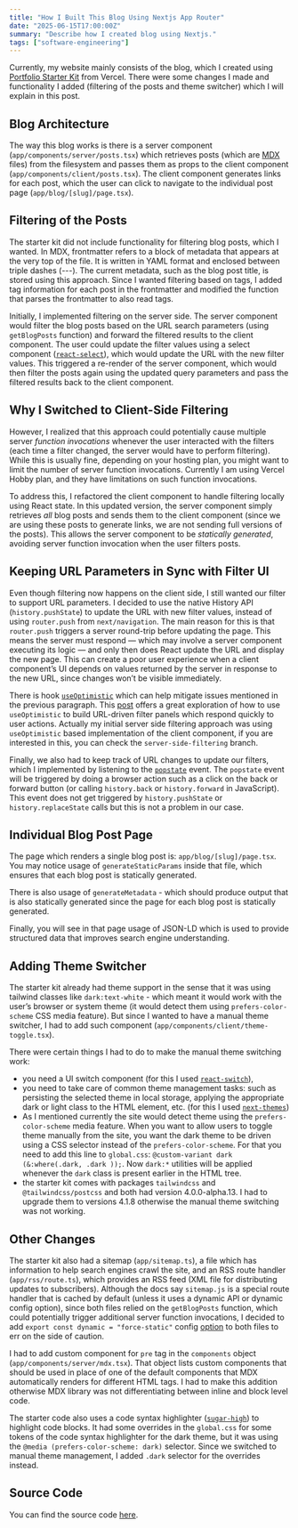 ```yaml
---
title: "How I Built This Blog Using Nextjs App Router"
date: "2025-06-15T17:00:00Z"
summary: "Describe how I created blog using Nextjs."
tags: ["software-engineering"]
---
```


Currently, my website mainly consists of the blog, which I created using [Portfolio Starter Kit](https://vercel.com/templates/next.js/portfolio-starter-kit) from Vercel.
There were some changes I made and functionality I added (filtering of the posts and theme switcher) which I will explain in this post.

## Blog Architecture

The way this blog works is there is a server component (`app/components/server/posts.tsx`) which retrieves posts (which are [MDX](https://nextjs.org/docs/app/guides/mdx) files) from
the filesystem and passes them as props to the client component (`app/components/client/posts.tsx`). The client
component generates links for each post, which the user can click to navigate to the individual post page
(`app/blog/[slug]/page.tsx`).

## Filtering of the Posts

The starter kit did not include functionality for filtering blog posts, which I wanted.
In MDX, frontmatter refers to a block of metadata that appears at the very top of the file.
It is written in YAML format and enclosed between triple dashes (---).
The current metadata, such as the blog post title, is stored using this approach.
Since I wanted filtering based on tags, I added tag information for each post in the frontmatter and modified the function that parses the frontmatter to also read tags.

Initially, I implemented filtering on the server side. The server
component would filter the blog posts based on the URL search parameters (using `getBlogPosts` function)
and forward the filtered results to the client component. The user could
update the filter values using a select component ([`react-select`](https://react-select.com/)), which would
update the URL with the new filter values. This triggered a re-render of
the server component, which would then filter the posts again using the
updated query parameters and pass the filtered results back to the client component.

## Why I Switched to Client-Side Filtering

However, I realized that this approach could potentially cause multiple server
_function invocations_ whenever the user interacted with the filters (each
time a filter changed, the server would have to perform filtering).
While this is usually fine, depending on your hosting plan, you might
want to limit the number of server function invocations.
Currently I am using Vercel Hobby plan, and they have limitations on such
function invocations.

To address this, I refactored the client component to handle filtering
locally using React state. In this updated version, the server component
simply retrieves _all_ blog posts and sends them to the client component (since
we are using these posts to generate links, we are not sending full versions
of the posts). This allows the server component to be _statically generated_, avoiding server
function invocation when the user filters posts.

## Keeping URL Parameters in Sync with Filter UI

Even though filtering now happens on the client side, I still wanted our filter
to support URL parameters. I decided to use the native History API (`history.pushState`) to update the URL
with new filter values, instead of using `router.push` from `next/navigation`.
The main reason for this is that `router.push` triggers a server round-trip before updating the page.
This means the server must respond — which may involve a server component executing its logic — and only then
does React update the URL and display the new page. This can create a poor user experience when a client component’s UI depends on values returned by the server in response
to the new URL, since changes won’t be visible immediately.

There is hook [`useOptimistic`](https://react.dev/reference/react/useOptimistic) which can help mitigate issues mentioned in the previous paragraph.
This [post](https://buildui.com/posts/instant-search-params-with-react-server-components)
offers a great exploration of how to use `useOptimistic` to build URL-driven filter panels which respond quickly to user actions.
Actually my initial server side filtering approach was using `useOptimistic` based implementation of the client component, if you are interested in this,
you can check the `server-side-filtering` branch.

Finally, we also had to keep track of URL changes to update our filters, which I implemented by listening to the [`popstate`](https://developer.mozilla.org/en-US/docs/Web/API/Window/popstate_event) event.
The `popstate` event will be triggered by doing a browser action such as a click on the back or forward button (or calling `history.back` or `history.forward` in JavaScript).
This event does not get triggered by `history.pushState` or `history.replaceState` calls but this is not a problem in our case.

## Individual Blog Post Page

The page which renders a single blog post is: `app/blog/[slug]/page.tsx`. You may notice usage of `generateStaticParams` inside that file,
which ensures that each blog post is statically generated.

There is also usage of `generateMetadata` -
which should produce output that is also statically generated since the page for each blog post is statically generated.

Finally, you will see in that page usage of JSON-LD which is used to provide structured data that improves search engine understanding.

## Adding Theme Switcher

The starter kit already had theme support in the sense that it was using
tailwind classes like `dark:text-white` - which meant it would work with
the user’s browser or system theme (it would detect them using
`prefers-color-scheme` CSS media feature). But since I wanted to have a
manual theme switcher, I had to add such component
(`app/components/client/theme-toggle.tsx`).

There were certain things I had to do to make the manual theme switching work:

- you need a UI switch component (for this I used [`react-switch`](https://github.com/markusenglund/react-switch)),
- you need to take care of common theme management tasks: such as persisting the selected theme in local storage, applying the appropriate dark or light class to the HTML element, etc. (for this I used [`next-themes`](https://github.com/pacocoursey/next-themes))
- As I mentioned currently the site would detect theme using the
`prefers-color-scheme` media feature. When you want to allow users to
toggle theme manually from the site, you want the dark theme to be
driven using a CSS selector instead of the `prefers-color-scheme`. For
that you need to add this line to `global.css`: `@custom-variant dark
(&:where(.dark, .dark ));`. Now `dark:*` utilities will be applied
whenever the `dark` class is present earlier in the HTML tree.
- the starter kit comes with packages `tailwindcss` and `@tailwindcss/postcss` and both had version 4.0.0-alpha.13. I
  had to upgrade them to versions 4.1.8 otherwise the manual theme switching was not working.

## Other Changes

The starter kit also had a sitemap (`app/sitemap.ts`), a file which has information to help search engines crawl the site,
and an RSS route handler (`app/rss/route.ts`), which provides an RSS feed (XML file for distributing updates to subscribers). Although the docs say `sitemap.js` is a special route handler that is cached by default (unless it uses a dynamic API or dynamic config option),
since both files relied on the `getBlogPosts` function, which could potentially trigger additional server
function invocations, I decided to add `export const dynamic = "force-static"` config [option](https://nextjs.org/docs/app/api-reference/file-conventions/route-segment-config) to both files to err on the side of caution.

I had to add custom component for `pre` tag in the `components` object (`app/components/server/mdx.tsx`).
That object lists custom components that should be used in place of one of the default components that MDX automatically renders for different HTML tags.
I had to make this addition otherwise MDX library was not differentiating between inline and block level code.

The starter code also uses a code syntax highlighter ([`sugar-high`](https://github.com/huozhi/sugar-high)) to highlight code blocks.
It had some overrides in the `global.css` for some tokens of the code syntax highlighter for the dark theme,
but it was using the `@media (prefers-color-scheme: dark)` selector. Since we switched to manual
theme management, I added `.dark` selector for the overrides instead.

## Source Code

You can find the source code [here](https://github.com/gmoniava/personal-site).
